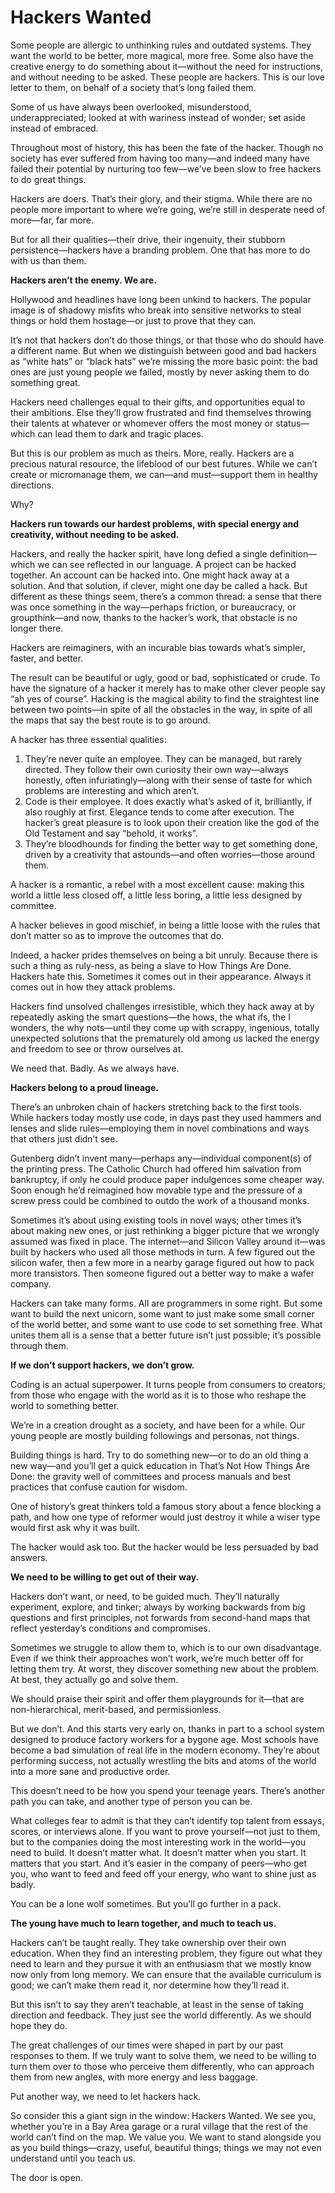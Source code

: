 # Hackers Wanted 

Some people are allergic to unthinking rules and outdated systems. They want the world to be better, more magical, more free. Some also have the creative energy to do something about it—without the need for instructions, and without needing to be asked. These people are hackers. This is our love letter to them, on behalf of a society that’s long failed them.


Some of us have always been overlooked, misunderstood, underappreciated; looked at with wariness instead of wonder; set aside instead of embraced. 

Throughout most of history, this has been the fate of the hacker. Though no society has ever suffered from having too many—and indeed many have failed their potential by nurturing too few—we’ve been slow to free hackers to do great things. 

Hackers are doers. That’s their glory, and their stigma. While there are no people more important to where we’re going, we’re still in desperate need of more—far, far more. 

But for all their qualities—their drive, their ingenuity, their stubborn persistence—hackers have a branding problem. One that has more to do with us than them.

**Hackers aren’t the enemy. We are.**

Hollywood and headlines have long been unkind to hackers. The popular image is of shadowy misfits who break into sensitive networks to steal things or hold them hostage—or just to prove that they can.


It’s not that hackers don’t do those things, or that those who do should have a different name. But when we distinguish between good and bad hackers as “white hats” or “black hats” we’re missing the more basic point: the bad ones are just young people we failed, mostly by never asking them to do something great. 


Hackers need challenges equal to their gifts, and opportunities equal to their ambitions. Else they’ll grow frustrated and find themselves throwing their talents at whatever or whomever offers the most money or status—which can lead them to dark and tragic places. 

But this is our problem as much as theirs. More, really. Hackers are a precious natural resource, the lifeblood of our best futures. While we can’t create or micromanage them, we can—and must—support them in healthy directions.

Why?

**Hackers run towards our hardest problems, with special energy and creativity, without needing to be asked.**

Hackers, and really the hacker spirit, have long defied a single definition—which we can see reflected in our language. A project can be hacked together. An account can be hacked into. One might hack away at a solution. And that solution, if clever, might one day be called a hack. But different as these things seem, there’s a common thread: a sense that there was once something in the way—perhaps friction, or bureaucracy, or groupthink—and now, thanks to the hacker’s work, that obstacle is no longer there. 

Hackers are reimaginers, with an incurable bias towards what’s simpler, faster, and better. 

The result can be beautiful or ugly, good or bad, sophisticated or crude. To have the signature of a hacker it merely has to make other clever people say “ah yes of course”. Hacking is the magical ability to find the straightest line between two points—in spite of all the obstacles in the way, in spite of all the maps that say the best route is to go around. 

A hacker has three essential qualities:
1. They’re never quite an employee. They can be managed, but rarely directed. They follow their own curiosity their own way—always honestly, often infuriatingly—along with their sense of taste for which problems are interesting and which aren’t. 
1. Code is their employee. It does exactly what’s asked of it, brilliantly, if also roughly at first. Elegance tends to come after execution. The hacker’s great pleasure is to look upon their creation like the god of the Old Testament and say “behold, it works”. 
1. They’re bloodhounds for finding the better way to get something done, driven by a creativity that astounds—and often worries—those around them. 

A hacker is a romantic, a rebel with a most excellent cause: making this world a little less closed off, a little less boring, a little less designed by committee. 

A hacker believes in good mischief, in being a little loose with the rules that don’t matter so as to improve the outcomes that do. 

Indeed, a hacker prides themselves on being a bit unruly. Because there is such a thing as ruly-ness, as being a slave to How Things Are Done. Hackers hate this. Sometimes it comes out in their appearance. Always it comes out in how they attack problems. 

Hackers find unsolved challenges irresistible, which they hack away at by repeatedly asking the smart questions—the hows, the what ifs, the I wonders, the why nots—until they come up with scrappy, ingenious, totally unexpected solutions that the prematurely old among us lacked the energy and freedom to see or throw ourselves at. 

We need that. Badly. As we always have. 

**Hackers belong to a proud lineage.**

There’s an unbroken chain of hackers stretching back to the first tools. While hackers today mostly use code, in days past they used hammers and lenses and slide rules—employing them in novel combinations and ways that others just didn’t see. 

Gutenberg didn’t invent many—perhaps any—individual component(s) of the printing press. The Catholic Church had offered him salvation from bankruptcy, if only he could produce paper indulgences some cheaper way. Soon enough he’d reimagined how movable type and the pressure of a screw press could be combined to outdo the work of a thousand monks. 


Sometimes it’s about using existing tools in novel ways; other times it’s about making new ones, or just rethinking a bigger picture that we wrongly assumed was fixed in place. The internet—and Silicon Valley around it—was built by hackers who used all those methods in turn. A few figured out the silicon wafer, then a few more in a nearby garage figured out how to pack more transistors. Then someone figured out a better way to make a wafer company. 

Hackers can take many forms. All are programmers in some right. But some want to build the next unicorn, some want to just make some small corner of the world better, and some want to use code to set something free. What unites them all is a sense that a better future isn’t just possible; it’s possible through them. 

**If we don’t support hackers, we don’t grow.**

Coding is an actual superpower. It turns people from consumers to creators; from those who engage with the world as it is to those who reshape the world to something better. 

We’re in a creation drought as a society, and have been for a while. Our young people are mostly building followings and personas, not things. 

Building things is hard. Try to do something new—or to do an old thing a new way—and you’ll get a quick education in That’s Not How Things Are Done: the gravity well of committees and process manuals and best practices that confuse caution for wisdom. 

One of history’s great thinkers told a famous story about a fence blocking a path, and how one type of reformer would just destroy it while a wiser type would first ask why it was built. 

The hacker would ask too. But the hacker would be less persuaded by bad answers. 

**We need to be willing to get out of their way.**

Hackers don’t want, or need, to be guided much. They’ll naturally experiment, explore, and tinker; always by working backwards from big questions and first principles, not forwards from second-hand maps that reflect yesterday’s conditions and compromises. 

Sometimes we struggle to allow them to, which is to our own disadvantage. Even if we think their approaches won’t work, we’re much better off for letting them try. At worst, they discover something new about the problem. At best, they actually go and solve them. 

We should praise their spirit and offer them playgrounds for it—that are non-hierarchical, merit-based, and permissionless. 

But we don’t. And this starts very early on, thanks in part to a school system designed to produce factory workers for a bygone age. Most schools have become a bad simulation of real life in the modern economy. They’re about performing success, not actually wrestling the bits and atoms of the world into a more sane and productive order. 

This doesn’t need to be how you spend your teenage years. There’s another path you can take, and another type of person you can be. 

What colleges fear to admit is that they can’t identify top talent from essays, scores, or interviews alone. If you want to prove yourself—not just to them, but to the companies doing the most interesting work in the world—you need to build. It doesn’t matter what. It doesn’t matter when you start. It matters that you start. And it’s easier in the company of peers—who get you, who want to feed and feed off your energy, who want to shine just as badly.

You can be a lone wolf sometimes. But you’ll go further in a pack. 

**The young have much to learn together, and much to teach us.**

Hackers can’t be taught really. They take ownership over their own education. When they find an interesting problem, they figure out what they need to learn and they pursue it with an enthusiasm that we mostly know now only from long memory. We can ensure that the available curriculum is good; we can’t make them read it, nor determine how they’ll read it. 

But this isn’t to say they aren’t teachable, at least in the sense of taking direction and feedback. They just see the world differently. As we should hope they do. 
     
The great challenges of our times were shaped in part by our past responses to them. If we truly want to solve them, we need to be willing to turn them over to those who perceive them differently, who can approach them from new angles, with more energy and less baggage. 

Put another way, we need to let hackers hack. 

So consider this a giant sign in the window: Hackers Wanted. We see you, whether you’re in a Bay Area garage or a rural village that the rest of the world can’t find on the map. We value you. We want to stand alongside you as you build things—crazy, useful, beautiful things; things we may not even understand until you teach us. 

The door is open. 